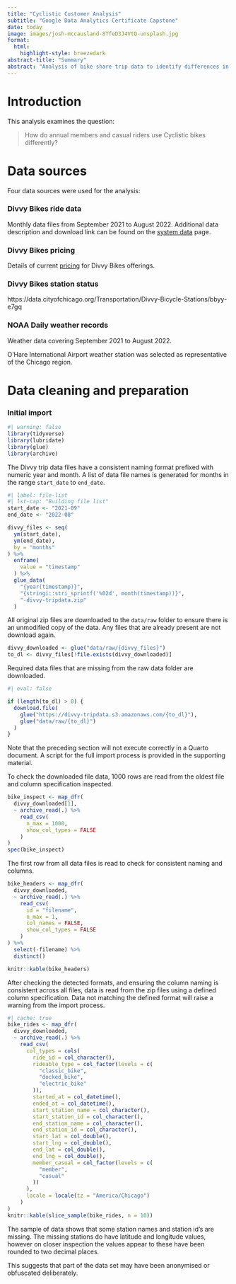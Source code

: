 ```yaml
---
title: "Cyclistic Customer Analysis"
subtitle: "Google Data Analytics Certificate Capstone"
date: today
image: images/josh-mccausland-8TfeD3J4VtQ-unsplash.jpg
format:
  html:
    highlight-style: breezedark
abstract-title: "Summary"
abstract: "Analysis of bike share trip data to identify differences in segment behaviour."
---
```


Introduction
============

  This analysis examines the question:

  > How do annual members and casual riders use Cyclistic bikes differently?




Data sources
============

Four data sources were used for the analysis:

### Divvy Bikes ride data

  Monthly data files from September 2021 to August 2022.
  Additional data description and download link can be found on the [system data](https://ride.divvybikes.com/system-data) page.

### Divvy Bikes pricing

  Details of current [pricing](https://ride.divvybikes.com/pricing) for Divvy Bikes offerings.

### Divvy Bikes station status

https://data.cityofchicago.org/Transportation/Divvy-Bicycle-Stations/bbyy-e7gq

### NOAA Daily weather records

  Weather data covering September 2021 to August 2022.

  O'Hare International Airport weather station was selected as representative of the Chicago region.

Data cleaning and preparation
=============================

### Initial import
```r
#| warning: false
library(tidyverse)
library(lubridate)
library(glue)
library(archive)
```
The Divvy trip data files have a consistent naming format prefixed with numeric year and month.
A list of data file names is generated for months in the range `start_date` to `end_date`.

```r
#| label: file-list
#| lst-cap: "Building file list"
start_date <- "2021-09"
end_date <- "2022-08"

divvy_files <- seq(
  ym(start_date),
  ym(end_date),
  by = "months"
) %>%
  enframe(
    value = "timestamp"
  ) %>%
  glue_data(
    "{year(timestamp)}",
    "{stringi::stri_sprintf('%02d', month(timestamp))}",
    "-divvy-tripdata.zip"
  )
```

All original zip files are downloaded to the `data/raw` folder to ensure there is an unmodified copy of the data. Any files that are already present are not download again.

```r
divvy_downloaded <- glue("data/raw/{divvy_files}")
to_dl <- divvy_files[!file.exists(divvy_downloaded)]
```

Required data files that are missing from the raw data folder are downloaded.



```r
#| eval: false

if (length(to_dl) > 0) {
  download.file(
    glue("https://divvy-tripdata.s3.amazonaws.com/{to_dl}"),
    glue("data/raw/{to_dl}")
  )
}
```
Note that the preceding section will not execute correctly in a Quarto document.
A script for the full import process is provided in the supporting material.

To check the downloaded file data, 1000 rows are read from the oldest file and column specification inspected.

```r

bike_inspect <- map_dfr(
  divvy_downloaded[1],
  ~ archive_read(.) %>%
    read_csv(
      n_max = 1000,
      show_col_types = FALSE
    )
)
spec(bike_inspect)
```

The first row from all data files is read to check for consistent naming and columns.

```r

bike_headers <- map_dfr(
  divvy_downloaded,
  ~ archive_read(.) %>%
    read_csv(
      id = "filename",
      n_max = 1,
      col_names = FALSE,
      show_col_types = FALSE
    )
) %>%
  select(-filename) %>%
  distinct()

knitr::kable(bike_headers)
```

After checking the detected formats, and ensuring the column naming is consistent across all files, data is read from the zip files using a defined column specification. Data not matching the defined format will raise a warning from the import process.


```r
#| cache: true
bike_rides <- map_dfr(
  divvy_downloaded,
  ~ archive_read(.) %>%
    read_csv(
      col_types = cols(
        ride_id = col_character(),
        rideable_type = col_factor(levels = c(
          "classic_bike",
          "docked_bike",
          "electric_bike"
        )),
        started_at = col_datetime(),
        ended_at = col_datetime(),
        start_station_name = col_character(),
        start_station_id = col_character(),
        end_station_name = col_character(),
        end_station_id = col_character(),
        start_lat = col_double(),
        start_lng = col_double(),
        end_lat = col_double(),
        end_lng = col_double(),
        member_casual = col_factor(levels = c(
          "member",
          "casual"
        ))
      ),
      locale = locale(tz = "America/Chicago")
    )
)
knitr::kable(slice_sample(bike_rides, n = 10))
```

The sample of data shows that some station names and station id's are missing.
The missing stations do have latitude and longitude values, however on closer inspection the values appear to these have been rounded to two decimal places.

This suggests that part of the data set may have been anonymised or obfuscated deliberately.

